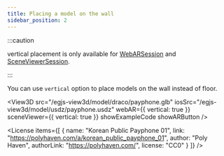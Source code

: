 ```yaml
---
title: Placing a model on the wall
sidebar_position: 2
---
```



:::caution

vertical placement is only available for [WebARSession](/docs/api/WebARSession) and [SceneViewerSession](/docs/api/SceneViewerSession).

:::

You can use `vertical` option to place models on the wall instead of floor.

<View3D
  src="/egjs-view3d/model/draco/payphone.glb"
  iosSrc="/egjs-view3d/model/usdz/payphone.usdz"
  webAR={{ vertical: true }}
  sceneViewer={{ vertical: true }}
  showExampleCode
  showARButton />

<License items={[
  {
    name: "Korean Public Payphone 01",
    link: "https://polyhaven.com/a/korean_public_payphone_01",
    author: "Poly Haven",
    authorLink: "https://polyhaven.com/",
    license: "CC0"
  }
]} />
